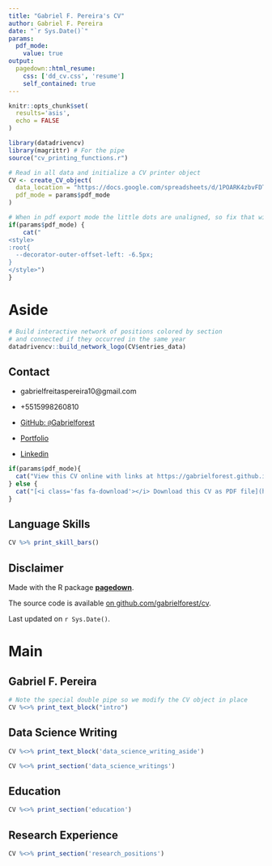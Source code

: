```yaml
---
title: "Gabriel F. Pereira's CV"
author: Gabriel F. Pereira
date: "`r Sys.Date()`"
params:
  pdf_mode:
    value: true
output:
  pagedown::html_resume:
    css: ['dd_cv.css', 'resume']
    self_contained: true
---
```


```r
knitr::opts_chunk$set(
  results='asis', 
  echo = FALSE
)

library(datadrivencv)
library(magrittr) # For the pipe
source("cv_printing_functions.r")

# Read in all data and initialize a CV printer object
CV <- create_CV_object(
  data_location = "https://docs.google.com/spreadsheets/d/1POARK4zbvFDT51n9De3_j6ogu4naX3gxDmiD2qWbF9o/edit?usp=sharing",  
  pdf_mode = params$pdf_mode
)

```


```r
# When in pdf export mode the little dots are unaligned, so fix that with some conditional CSS.
if(params$pdf_mode) {
    cat("
<style>
:root{
  --decorator-outer-offset-left: -6.5px;
}
</style>")
}
```


Aside
================================================================================

```r
# Build interactive network of positions colored by section
# and connected if they occurred in the same year
datadrivencv::build_network_logo(CV$entries_data)
```



## Contact 

- <i class="fa fa-envelope"></i> gabrielfreitaspereira10@gmail.com

- <i class="fa fa-phone"></i> +5515998260810

- <i class="fa fa-github"></i> [GitHub: `@`Gabrielforest](https://github.com/Gabrielforest)

- <i class="fa fa-home"></i>[Portfolio](https://gabrielforest.github.io/portfolio/)

- <i class="fa fa-linkedin"></i> [Linkedin](https://www.linkedin.com/in/gabriel-de-freitas-pereira-925260205)



```r
if(params$pdf_mode){
  cat("View this CV online with links at https://gabrielforest.github.io/cv/")
} else {
  cat("[<i class='fas fa-download'></i> Download this CV as PDF file](https://github.com/Gabrielforest/cv/raw/master/docs/index.pdf)")
}
```



Language Skills {#skills}
--------------------------------------------------------------------------------

```r
CV %>% print_skill_bars()
```



Disclaimer {#disclaimer}
--------------------------------------------------------------------------------

Made with the R package [**pagedown**](https://github.com/rstudio/pagedown). 

The source code is available [on github.com/gabrielforest/cv](https://github.com/gabrielforest/cv).

Last updated on `r Sys.Date()`.



Main
================================================================================

Gabriel F. Pereira {#title}
--------------------------------------------------------------------------------

```r
# Note the special double pipe so we modify the CV object in place
CV %<>% print_text_block("intro") 
```


Data Science Writing {data-icon=chart-line}
--------------------------------------------------------------------------------

::: aside
```r
CV %<>% print_text_block('data_science_writing_aside')
```
:::

```r
CV %<>% print_section('data_science_writings')
```


Education {data-icon=graduation-cap data-concise=true}
--------------------------------------------------------------------------------

```r
CV %<>% print_section('education')
```


Research Experience {data-icon=laptop}
--------------------------------------------------------------------------------

```r
CV %<>% print_section('research_positions')
```


